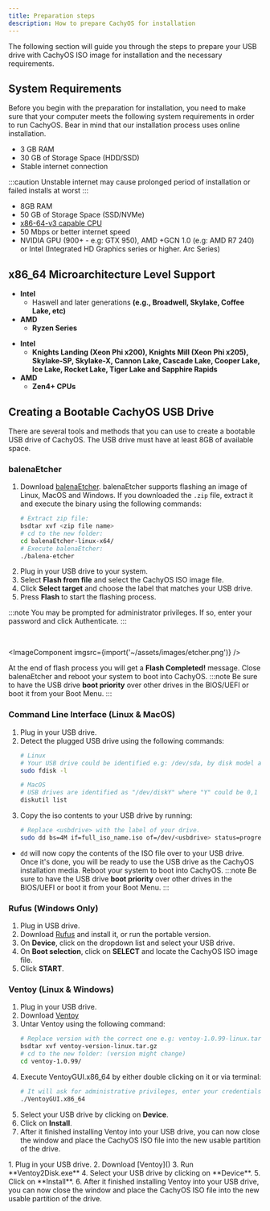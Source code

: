 ```yaml
---
title: Preparation steps
description: How to prepare CachyOS for installation
---
```



<Aside type="tip" title="Getting Ready for CachyOS.">
   The following section will guide you through the steps to prepare your USB drive with CachyOS ISO image for installation and the necessary requirements.
</Aside>

## System Requirements

Before you begin with the preparation for installation, you need to make sure that your computer meets the following system requirements in order to run CachyOS. Bear in mind that our installation process uses online installation.

<Tabs>

<TabItem label="Minimum requirements">

*   3 GB RAM
*   30 GB of Storage Space (HDD/SSD)
*   Stable internet connection

:::caution
Unstable internet may cause prolonged period of installation or failed installs at worst
:::

</TabItem>

<TabItem label="Recommended requirements">

*   8GB RAM
*   50 GB of Storage Space (SSD/NVMe)
*   [x86-64-v3 capable CPU](/installation/installation_prepare#x86_64-microarchitecture-level-support)
*   50 Mbps or better internet speed
*   NVIDIA GPU (900+ - e.g: GTX 950), AMD +GCN 1.0 (e.g: AMD R7 240) or Intel (Integrated HD Graphics series or higher. Arc Series)

</TabItem>

</Tabs>

## x86_64 Microarchitecture Level Support

<Tabs>

<TabItem label="x86_64-v3 Compatible CPUs">

- **Intel**
  - Haswell and later generations **(e.g., Broadwell, Skylake, Coffee Lake, etc)**
- **AMD**
  - **Ryzen Series**

</TabItem>

<TabItem label="x86_64-v4 Compatible CPUs">

- **Intel**
  - **Knights Landing (Xeon Phi x200), Knights Mill (Xeon Phi x205), Skylake-SP, Skylake-X, Cannon Lake, Cascade Lake, Cooper Lake, Ice Lake, Rocket Lake, Tiger Lake and Sapphire Rapids**
- **AMD**
  - **Zen4+ CPUs**

</TabItem>

</Tabs>

## Creating a Bootable CachyOS USB Drive

There are several tools and methods that you can use to create a bootable USB drive of CachyOS. The USB drive must have at least 8GB of available space.

### balenaEtcher

<Steps>

1. Download [balenaEtcher](<https://etcher.balena.io/>). balenaEtcher supports flashing an image of Linux, MacOS and Windows.
   If you downloaded the `.zip` file, extract it and execute the binary using the following commands:
      ```sh
      # Extract zip file:
      bsdtar xvf <zip file name>
      # cd to the new folder:
      cd balenaEtcher-linux-x64/
      # Execute balenaEtcher:
      ./balena-etcher
      ```
2. Plug in your USB drive to your system.
3. Select **Flash from file** and select the CachyOS ISO image file.
4. Click **Select target** and choose the label that matches your USB drive.
5. Press **Flash** to start the flashing process.

</Steps>

:::note
You may be prompted for administrator privileges. If so, enter your password and click Authenticate.
:::

<br />

<ImageComponent imgsrc={import('~/assets/images/etcher.png')} />

At the end of flash process you will get a **Flash Completed!** message. Close balenaEtcher and reboot your system to boot into CachyOS.
:::note
Be sure to have the USB drive **boot priority** over other drives in the BIOS/UEFI or boot it from your Boot Menu.
:::


### Command Line Interface (Linux & MacOS)

<Steps>

1. Plug in your USB drive.
2. Detect the plugged USB drive using the following commands:
   ```sh
   # Linux
   # Your USB drive could be identified e.g: /dev/sda, by disk model and size.
   sudo fdisk -l

   # MacOS
   # USB drives are identified as "/dev/diskY" where "Y" could be 0,1 etc.
   diskutil list
   ```
3. Copy the iso contents to your USB drive by running:
   ```sh
   # Replace <usbdrive> with the label of your drive.
   sudo dd bs=4M if=full_iso_name.iso of=/dev/<usbdrive> status=progress oflag=sync
   ```
</Steps>

- `dd` will now copy the contents of the ISO file over to your USB drive. Once it's done, you will be ready to use the USB drive as the CachyOS installation media. Reboot your system to boot into CachyOS.
:::note
Be sure to have the USB drive **boot priority** over other drives in the BIOS/UEFI or boot it from your Boot Menu.
:::

### Rufus (Windows Only)

<Steps>

1. Plug in USB drive.
2. Download [Rufus](<https://rufus.ie/>) and install it, or run the portable version.
3. On **Device**, click on the dropdown list and select your USB drive.
4. On **Boot selection**, click on **SELECT** and locate the CachyOS ISO image file.
5. Click **START**.

</Steps>

### Ventoy (Linux & Windows)

<Tabs>

<TabItem label="Linux">

<Steps>

1. Plug in your USB drive.
2. Download [Ventoy](<https://www.ventoy.net/en/download.html>)
3. Untar Ventoy using the following command:
   ```sh
   # Replace version with the correct one e.g: ventoy-1.0.99-linux.tar.gz
   bsdtar xvf ventoy-version-linux.tar.gz
   # cd to the new folder: (version might change)
   cd ventoy-1.0.99/
   ```
4. Execute VentoyGUI.x86_64 by either double clicking on it or via terminal:
   ```sh
   # It will ask for administrative privileges, enter your credentials
   ./VentoyGUI.x86_64
   ```
5. Select your USB drive by clicking on **Device**.
6. Click on **Install**.
7. After it finished installing Ventoy into your USB drive, you can now close the window and place the CachyOS ISO file into the new usable partition of the drive.

</Steps>

</TabItem>

<TabItem label="Windows">

<Steps>
1. Plug in your USB drive.
2. Download [Ventoy](<https://www.ventoy.net/en/download.html>)
3. Run **Ventoy2Disk.exe**
4. Select your USB drive by clicking on **Device**.
5. Click on **Install**.
6. After it finished installing Ventoy into your USB drive, you can now close the window and place the CachyOS ISO file into the new usable partition of the drive.
</Steps>

</TabItem>

</Tabs>
